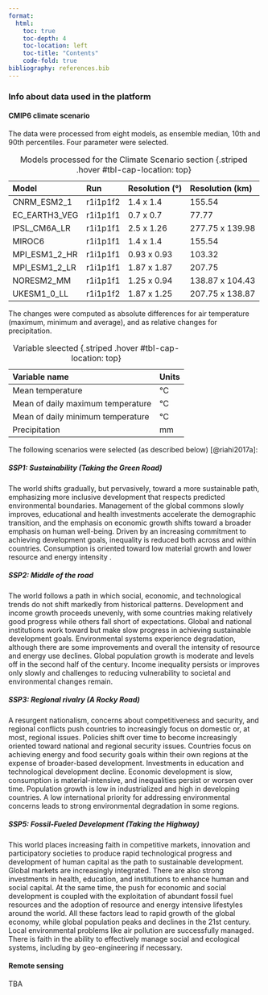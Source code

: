 ```yaml
---
format: 
  html:
    toc: true
    toc-depth: 4
    toc-location: left
    toc-title: "Contents"
    code-fold: true
bibliography: references.bib
---
```


### Info about data used in the platform

#### CMIP6 climate scenario

The data were processed from eight models, as ensemble median, 10th and 90th percentiles. Four parameter were selected.

| Model         | Run      | Resolution (°) | Resolution (km) |
|:--------------|:---------|:---------------|:----------------|
| CNRM_ESM2_1   | r1i1p1f2 | 1.4 x 1.4      | 155.54          |
| EC_EARTH3_VEG | r1i1p1f1 | 0.7 x 0.7      | 77.77           |
| IPSL_CM6A_LR  | r1i1p1f1 | 2.5 x 1.26     | 277.75 x 139.98 |
| MIROC6        | r1i1p1f1 | 1.4 x 1.4      | 155.54          |
| MPI_ESM1_2_HR | r1i1p1f1 | 0.93 x 0.93    | 103.32          |
| MPI_ESM1_2_LR | r1i1p1f1 | 1.87 x 1.87    | 207.75          |
| NORESM2_MM    | r1i1p1f1 | 1.25 x 0.94    | 138.87 x 104.43 |
| UKESM1_0_LL   | r1i1p1f2 | 1.87 x 1.25    | 207.75 x 138.87 |

: Models processed for the Climate Scenario section {.striped .hover #tbl-cap-location: top}

The changes were computed as absolute differences for air temperature (maximum, minimum and average), and as relative changes for precipitation.

| Variable name  | Units   |
|:--------------|:---------|
|Mean temperature|°C|
|Mean of daily maximum temperature|°C|
|Mean of daily minimum temperature|°C|
|Precipitation|mm|
: Variable sleected {.striped .hover #tbl-cap-location: top}



The following scenarios were selected (as described below) [@riahi2017a]:

##### SSP1: Sustainability (Taking the Green Road)

The world shifts gradually, but pervasively, toward a more sustainable path, emphasizing more inclusive development that respects predicted environmental boundaries. Management of the global commons slowly improves, educational and health investments accelerate the demographic transition, and the emphasis on economic growth shifts toward a broader emphasis on human well-being. Driven by an increasing commitment to achieving development goals, inequality is reduced both across and within countries. Consumption is oriented toward low material growth and lower resource and energy intensity .

##### SSP2: Middle of the road

The world follows a path in which social, economic, and technological trends do not shift markedly from historical patterns. Development and income growth proceeds unevenly, with some countries making relatively good progress while others fall short of expectations. Global and national institutions work toward but make slow progress in achieving sustainable development goals. Environmental systems experience degradation, although there are some improvements and overall the intensity of resource and energy use declines. Global population growth is moderate and levels off in the second half of the century. Income inequality persists or improves only slowly and challenges to reducing vulnerability to societal and environmental changes remain.

##### SSP3: Regional rivalry (A Rocky Road)

A resurgent nationalism, concerns about competitiveness and security, and regional conflicts push countries to increasingly focus on domestic or, at most, regional issues. Policies shift over time to become increasingly oriented toward national and regional security issues. Countries focus on achieving energy and food security goals within their own regions at the expense of broader-based development. Investments in education and technological development decline. Economic development is slow, consumption is material-intensive, and inequalities persist or worsen over time. Population growth is low in industrialized and high in developing countries. A low international priority for addressing environmental concerns leads to strong environmental degradation in some regions.

##### SSP5: Fossil-Fueled Development (Taking the Highway)

This world places increasing faith in competitive markets, innovation and participatory societies to produce rapid technological progress and development of human capital as the path to sustainable development. Global markets are increasingly integrated. There are also strong investments in health, education, and institutions to enhance human and social capital. At the same time, the push for economic and social development is coupled with the exploitation of abundant fossil fuel resources and the adoption of resource and energy intensive lifestyles around the world. All these factors lead to rapid growth of the global economy, while global population peaks and declines in the 21st century. Local environmental problems like air pollution are successfully managed. There is faith in the ability to effectively manage social and ecological systems, including by geo-engineering if necessary.

#### Remote sensing

TBA

